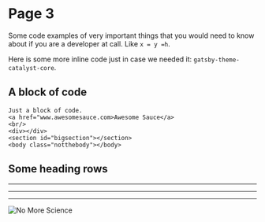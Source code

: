 
<SEO title="Page 3" />

# Page 3

Some code examples of very important things that you would need to know about if you are a developer at call. Like `x = y =h`.

Here is some more inline code just in case we needed it: `gatsby-theme-catalyst-core`.

## A block of code

```
Just a block of code.
<a href="www.awesomesauce.com>Awesome Sauce</a>
<br/>
<div></div>
<section id="bigsection"></section>
<body class="notthebody"></body>
```

## Some heading rows

---

---

---

![No More Science](../images/image4.jpg)
